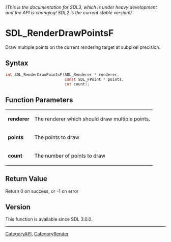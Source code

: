 ====== (This is the documentation for SDL3, which is under heavy development and the API is changing! SDL2 is the current stable version!) ======
= SDL_RenderDrawPointsF =

Draw multiple points on the current rendering target at subpixel precision.

== Syntax ==

<syntaxhighlight lang='c'>
int SDL_RenderDrawPointsF(SDL_Renderer * renderer,
                          const SDL_FPoint * points,
                          int count);
</syntaxhighlight>

== Function Parameters ==

{|
|'''renderer'''
|The renderer which should draw multiple points.
|-
|'''points'''
|The points to draw
|-
|'''count'''
|The number of points to draw
|}

== Return Value ==

Return 0 on success, or -1 on error

== Version ==

This function is available since SDL 3.0.0.

----
[[CategoryAPI]], [[CategoryRender]]


